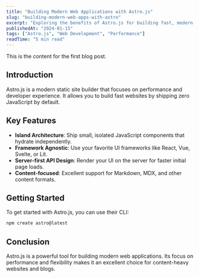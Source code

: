 ```yaml
---
title: "Building Modern Web Applications with Astro.js"
slug: "building-modern-web-apps-with-astro"
excerpt: "Exploring the benefits of Astro.js for building fast, modern websites with optimal performance."
publishedAt: "2024-01-15"
tags: ["Astro.js", "Web Development", "Performance"]
readTime: "5 min read"
---
```


This is the content for the first blog post.

## Introduction

Astro.js is a modern static site builder that focuses on performance and developer experience. It allows you to build fast websites by shipping zero JavaScript by default.

## Key Features

- **Island Architecture**: Ship small, isolated JavaScript components that hydrate independently.
- **Framework Agnostic**: Use your favorite UI frameworks like React, Vue, Svelte, or Lit.
- **Server-first API Design**: Render your UI on the server for faster initial page loads.
- **Content-focused**: Excellent support for Markdown, MDX, and other content formats.

## Getting Started

To get started with Astro.js, you can use their CLI:

```bash
npm create astro@latest
```

## Conclusion

Astro.js is a powerful tool for building modern web applications. Its focus on performance and flexibility makes it an excellent choice for content-heavy websites and blogs.
